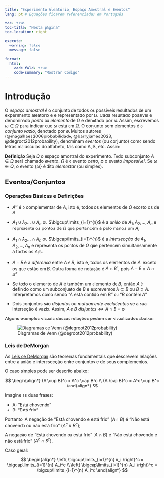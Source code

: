 ```yaml
---
title: "Experimento Aleatório, Espaço Amostral e Eventos"
lang: pt # Equações ficarem referenciadas em Português

toc: true
toc-title: "Nesta página"
toc-location: right

execute: 
  warning: false
  message: false

format:
  html:
    code-fold: true
    code-summary: "Mostrar Código"
---
```


# Introdução

O *espaço amostral* é o conjunto de todos os possíveis resultados de um experimento aleatório e é representado por $\Omega$. Cada resultado possível é denominado *ponto* ou *elemento* de $\Omega$ e denotado por $\omega$. Assim, escrevemos $\omega \in \Omega$ para indicar que $\omega$ está em $\Omega$. O conjunto sem elementos é o *conjunto vazio*, denotado por $\emptyset$. Muitos autores (@magalhaes2006probabilidade, @barryjames2023, @degroot2012probability), denominam *eventos* (ou conjunto) como sendo letras maiúsculas do alfabeto, tais como A, B, etc. Assim:

**Definição** Seja $\Omega$ o espaço amostral do experimento. Todo subconjunto $A \in \Omega$ será chamado *evento*. $\Omega$ é o evento *certo*, $\emptyset$ o evento *impossível*. Se $\omega \in \Omega$, o evento $\{\omega\}$ é dito *elementar* (ou simples).

## Eventos/Conjuntos

### Operações Básicas e Definições

-   $A^c$ é o complementar de $A$, isto é, todos os elementos de $\Omega$ exceto os de $A$

-   $A_1 \cup A_2 ... \cup A_n$ ou $\bigcup\limits_{i=1}^{n}$ é a *união* de $A_1, A_2, ..., A_n$ e representa os pontos de $\Omega$ que pertencem à pelo menos um $A_i$

-   $A_1 \cap A_2 ... \cap A_n$ ou $\bigcap\limits_{i=1}^{n}$ é a *intersecção* de $A_1, A_2, ..., A_n$ e representa os pontos de $\Omega$ que pertencem simultaneamente à todos os $A_i$'s.

-   $A-B$ é a *diferença* entre $A$ e $B$, isto é, todos os elementos de $A$, exceto os que estão em $B$. Outra forma de notação é $A \cap B^c$, pois $A-B = A \cap B^c$

-   Se todo o elemento de $A$ é também um elemento de $B$, então $A$ é definido como um subconjunto de $B$ e escrevemos $A \subset B$ ou $B \supset A$. Interpretamos como sendo "$A$ está contido em $B$" ou "$B$ contém $A$"

-   Dois conjuntos são *disjuntos* ou *mutuamente excludentes* se a sua interseção é vazio. Assim, $A\ e\ B\ disjuntos \iff A \cap B = \emptyset$

Alguns exemplos visuais dessas relações podem ser visualizados abaixo:

![Diagramas de Venn (@degroot2012probability)](figs/venn.png)

### Leis de DeMorgan

As [Leis de DeMorgan](https://en.wikipedia.org/wiki/De_Morgan%27s_laws) são teoremas fundamentais que descrevem relações entre a união e interesecção entre conjuntos e de seus complementos.

O caso simples pode ser descrito abaixo:

$$
\begin{align*}
(A \cup B)^c = A^c \cap B^c \\
(A \cap B)^c = A^c \cup B^c
\end{align*}
$$

Imagine as duas frases:

-   A: "Está chovendo"
-   B: "Está frio"

Portanto: A negação de "Está chovendo e está frio" ($A \cap B$) é "Não está chovendo ou não está frio" ($A^c \cup B^c$);

A negação de "Está chovendo ou está frio" ($A \cap B$) é "Não está chovendo e não está frio" ($A^c \cap B^c$).

Caso geral:

$$
\begin{align*}
\left( \bigcup\limits_{i=1}^{n} A_i \right)^c = \bigcap\limits_{i=1}^{n} A_i^c \\
\left( \bigcap\limits_{i=1}^{n} A_i \right)^c = \bigcup\limits_{i=1}^{n} A_i^c
\end{align*}
$$
